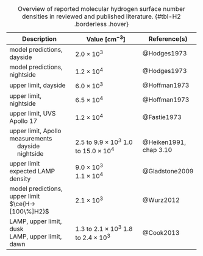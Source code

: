 +----------------------------------------------+--------------------------------------------------+------------------------+
| Description                                  | Value $\left[\si{\centi\metre\tothe{-3}}\right]$ | Reference(s)           |
+==============================================+==================================================+========================+
| model predictions, dayside                   | $2.0 \times 10^3$                                | @Hodges1973            |
+----------------------------------------------+--------------------------------------------------+------------------------+
| model predictions, nightside                 | $1.2 \times 10^4$                                | @Hodges1973            |
+----------------------------------------------+--------------------------------------------------+------------------------+
| upper limit, dayside                         | $6.0 \times 10^3$                                | @Hoffman1973           |
+----------------------------------------------+--------------------------------------------------+------------------------+
| upper limit, nightside                       | $6.5 \times 10^4$                                | @Hoffman1973           |
+----------------------------------------------+--------------------------------------------------+------------------------+
| upper limit, UVS Apollo 17                   | $1.2 \times 10^4$                                | @Fastie1973            |
+----------------------------------------------+--------------------------------------------------+------------------------+
| upper limit, Apollo measurements </br>       | </br>                                            |  </br>                 |
| &emsp; dayside </br>                         | $2.5 \text{ to } 9.9 \times 10^3$                | @Heiken1991, chap 3.10 |
| &emsp; nightside                             | $1.0 \text{ to } 15.0 \times 10^4$               |                        |
+----------------------------------------------+--------------------------------------------------+------------------------+
| upper limit </br>                            | $9.0 \times 10^3$ </br>                          | @Gladstone2009         |
| expected LAMP density                        | $1.1 \times 10^4$                                |                        |
+----------------------------------------------+--------------------------------------------------+------------------------+
| model predictions, upper limit </br>         | $2.1 \times 10^3$                                | @Wurz2012              |
| $\ce{H->[100\%]H2}$                          |                                                  |                        |
+----------------------------------------------+--------------------------------------------------+------------------------+
| LAMP, upper limit, dusk </br>                | $1.3 \text{ to } 2.1 \times 10^3$                | @Cook2013              |
| LAMP, upper limit, dawn                      | $1.8 \text{ to } 2.4 \times 10^3$                |                        |
+----------------------------------------------+--------------------------------------------------+------------------------+


: Overview of reported molecular hydrogen surface number densities in reviewed and published literature. {#tbl-H2 .borderless .hover}

